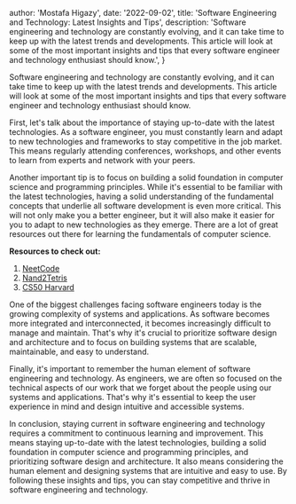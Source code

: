 
  author: 'Mostafa Higazy',
  date: '2022-09-02',
  title: 'Software Engineering and Technology: Latest Insights and Tips',
  description:
    'Software engineering and technology are constantly evolving, and it can take time to keep up with the latest trends and developments. This article will look at some of the most important insights and tips that every software engineer and technology enthusiast should know.',
}


Software engineering and technology are constantly evolving, and it can take time to keep up with the latest trends and developments. This article will look at some of the most important insights and tips that every software engineer and technology enthusiast should know.

First, let's talk about the importance of staying up-to-date with the latest 
technologies. As a software engineer, you must constantly learn and adapt to new technologies and frameworks to stay competitive in the 
job market. This means regularly attending conferences, workshops, and other 
events to learn from experts and network with your peers.

Another important tip is to focus on building a solid foundation in computer 
science and programming principles. While it's essential to be familiar with the 
latest technologies, having a solid understanding 
of the fundamental concepts that underlie all software development is even more critical. This will not 
only make you a better engineer, but it will also make it easier for you to 
adapt to new technologies as they emerge. There are a lot of great resources out there for 
learning the fundamentals of computer science.

**Resources to check out:**
1. [NeetCode](https://www.youtube.com/@NeetCode)
2. [Nand2Tetris](https://www.nand2tetris.org/)
3. [CS50 Harvard](https://pll.harvard.edu/course/cs50-introduction-computer-science?delta=0)

One of the biggest challenges facing software engineers today is the growing 
complexity of systems and applications. As software becomes more 
integrated and interconnected, it becomes increasingly difficult to 
manage and maintain. That's why it's crucial to prioritize software 
design and architecture and to focus on building systems that are 
scalable, maintainable, and easy to understand.

Finally, it's important to remember the human 
element of software engineering and technology. As engineers, we are often so 
focused on the technical aspects of our work that we forget about the people 
using our systems and applications. That's why it's essential to 
keep the user experience in mind and design intuitive and accessible systems.

In conclusion, staying current in software engineering and technology 
requires a commitment to continuous learning and improvement. This means 
staying up-to-date with the latest technologies, building a solid foundation 
in computer science and programming principles, and prioritizing software design 
and architecture. It also means considering the human element and 
designing systems that are intuitive and easy to use. By following these insights 
and tips, you can stay competitive and thrive in software 
engineering and technology.
